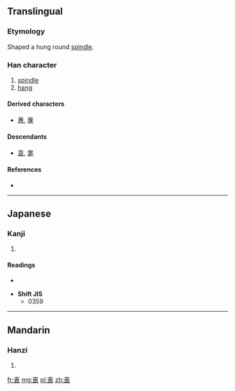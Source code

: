 {{also|甫}}
==Translingual==

===Etymology===
{{Han compound|屮|幺}}

Shaped a hung round [[spindle]].

===Han character===
{{Han char|rn=28|rad=厶|as=06|sn=8|four=|canj=十田戈 (JWI)}}

# [[spindle]]
# [[hang]]

====Derived characters====
{{rfc-header|Derived characters|lang=mul}}
* [[惠]], [[專]]

====Descendants====
* [[袁]], [[疐]]

====References====
* {{Han ref|kx=0164.170|dkj=03083|dj=0372.220|hdz=10386.120|uh=53C0|ud=21440}}

----

==Japanese==

===Kanji===
{{ja-kanji|grade=|rs=厶06}}

# {{defn|lang=ja|sort=厶06}}

====Readings====
* {{ja-readings|on=[[せん]] (sen), [[ぜん]] (zen)|kun=[[つつしむ]] (tsutsushimu), [[かける]] (kakeru)}}

* '''Shift JIS'''
** 0359

----

==Mandarin==

===Hanzi===
{{cmn-hanzi|pin=[[huì]] ([[hui4]]), [[zhuān]] ([[zhuan1]])|wg=hui<sup>4</sup>, chuan<sup>1</sup>}}

# {{defn|lang=cmn|sort=厶06}}

[[fr:叀]]
[[mg:叀]]
[[pl:叀]]
[[zh:叀]]